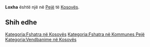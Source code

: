 {{Fshat në 
 | Emri                = Loxha
 | EmriAlt                = 
 | NAME_SHORT_FORM=      
 | NAME_GENERIC=      
 | NAME_SORT_NAME_RO=      LOXHA
 | FULL_NAME_RO = Loxha
 | FULL_NAME_ND_RO=Loxha
 | SORT_NAME_RG=LOXHA
 | FULL_NAME_RG=Loxha
 | FULL_NAME_ND_RG=Loxha
 | SRP_NAME_SHORT_FORM=      
 | SRP_NAME_GENERIC=      
 | SRP_NAME_SORT_NAME_RO=      
 | SRP_FULL_NAME_RO = 
 | SRP_FULL_NAME_ND_RO=
 | SRP_SORT_NAME_RG=
 | SRP_FULL_NAME_RG=
 | SRP_FULL_NAME_ND_RG=
 | Emri (Rasa dhanore) = 
 | Figura              = 
 | Shteti              = Kosovo
 | Komuna              = Pejë
 | Kodi postar         = 
 | Sipërfaqja          = 

 | Popullsia           = 

 | Regj. i popullsisë  = 
 | Dend. e popullsisë  = 
 | Faqja zyrtare       = 
 <!--- Koordinatat ----> 
 | Gjerësia            = 42.629722
 | Gjatësia            = 20.325
 | Lartësia            = 
}}
'''Loxha''' është një [[]] në [[Pejë]] të [[Kosovës]].

<!-- == Gjeografia == -->
<!-- == Historia == -->
<!-- == Demografia == -->
== Shih edhe ==
{{Komuna Pejë}}
{{Kosovo-Administrata-Cung}}

[[Kategoria:Fshatra në Kosovës]]
[[Kategoria:Fshatra në Kommunes Pejë]]
[[Kategoria:Vendbanime në Kosovës]]